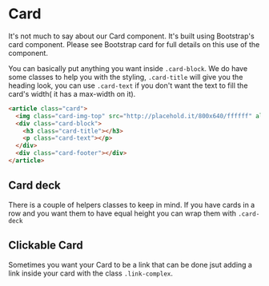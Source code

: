 
<Meta of={CardStories} name="Card component" />

# Card <Badges of={CardStories} />

It's not much to say about our Card component. It's built using Bootstrap's card component. Please see Bootstrap card for full details on this use of the component.

You can basically put anything you want inside `.card-block`. We do have some classes to help you with the styling, `.card-title` will give you the heading look, you can use `.card-text` if you don't want the text to fill the card's width( it has a max-width on it).

```html
<article class="card">
  <img class="card-img-top" src="http://placehold.it/800x640/ffffff" alt="Card image cap">
  <div class="card-block">
    <h3 class="card-title"></h3>
    <p class="card-text"></p>
  </div>
  <div class="card-footer"></div>
</article>
```

<Canvas of={CardStories.Card} />
<Controls of={CardStories.Card} />


## Card deck

There is a couple of helpers classes to keep in mind. If you have cards in a row and you want them to have equal height you can wrap them with `.card-deck`

<Canvas of={CardStories.CardDeck} />

## Clickable Card

Sometimes you want your Card to be a link that can be done jsut adding a link inside your card with the class `.link-complex`.

<Canvas of={CardStories.CardLink} />
